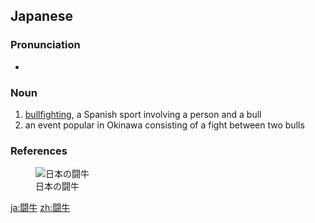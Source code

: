 ==Japanese==
{{ja-kanjitab|とう|ぎゅう|yomi=on}}

===Pronunciation===
* {{ja-pron|とうぎゅう|y=o|acc=0|acc_ref=NHK}}

===Noun===
{{ja-noun|とうぎゅう}}

# [[bullfighting]], a Spanish sport involving a person and a bull
# an event popular in Okinawa consisting of a fight between two bulls

===References===
<references/>

[[File:Bulls Ishikawa, Okinawa 2007.jpg|thumb|日本の闘牛]]

[[ja:闘牛]]
[[zh:闘牛]]